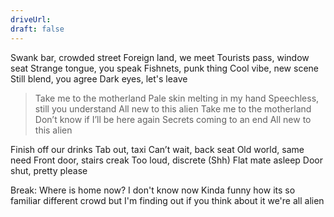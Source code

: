 ```yaml
---
driveUrl:
draft: false
---
```


Swank bar, crowded street
Foreign land, we meet
Tourists pass, window seat
Strange tongue, you speak
Fishnets, punk thing
Cool vibe, new scene
Still blend, you agree
Dark eyes, let's leave

> Take me to the motherland
  Pale skin melting in my hand
  Speechless, still you understand
  All new to this alien
  Take me to the motherland
  Don’t know if I’ll be here again
  Secrets coming to an end
  All new to this alien

Finish off our drinks
Tab out, taxi
Can’t wait, back seat
Old world, same need
Front door, stairs creak
Too loud, discrete (Shh)
Flat mate asleep
Door shut, pretty please

Break:
Where is home now?
I don't know now
Kinda funny how
its so familiar
different crowd
but I'm finding out
if you think about it
we're all alien